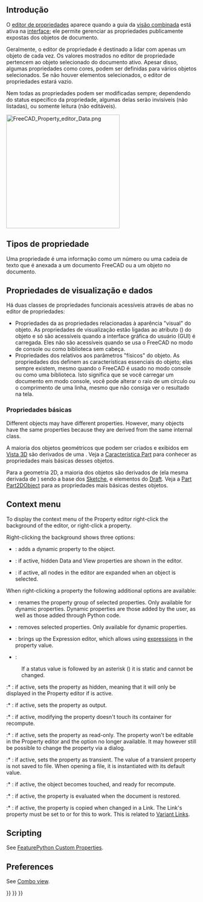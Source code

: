 <languages/>

{{Docnav
|[[Document_structure/pt-br|Estrutura do documento]]
|[[Workbenches/pt-br|Bancadas de trabalho]]
}}

{{TOCright}}

<span id="Introduction"></span>
== Introdução ==

<div class="mw-translate-fuzzy">
O  [[property editor/pt-br|editor de propriedades]] aparece quando a guia {{MenuCommand|Model}} da [[combo_view/pt-br|visão combinada]] está ativa na [[interface/pt-br|interface]]; ele permite gerenciar as propriedades publicamente expostas dos objetos de documento.
</div>

<div class="mw-translate-fuzzy">
Geralmente, o editor de propriedade é destinado a lidar com apenas um objeto de cada vez. Os valores mostrados no editor de propriedade pertencem ao objeto selecionado do documento ativo. Apesar disso, algumas propriedades como cores, podem ser definidas para vários objetos selecionados. Se não houver elementos selecionados, o editor de propriedades estará vazio.
</div>

<div class="mw-translate-fuzzy">
Nem todas as propriedades podem ser modificadas sempre; dependendo do status específico da propriedade, algumas delas serão invisíveis (não listadas), ou somente leitura (não editáveis).
</div>

[[File:FreeCAD_Property_editor_Data.png|300px]]
{{Caption|The Data properties of a [[Part_Box|Part Box]]}}

<span id="Property_types"></span>
==Tipos de propriedade==

<div class="mw-translate-fuzzy">
Uma propriedade é uma informação como um número ou uma cadeia de texto que é anexada a um documento FreeCAD ou a um objeto no documento.
</div>

{{Code|lang=text|code=
App::PropertyAngle
App::PropertyBool
App::PropertyDistance
App::PropertyFloat
App::PropertyInteger
App::PropertyLength
App::PropertyPlacement
App::PropertyString
App::PropertyVector
}}

<span id="View_and_Data_properties"></span>
== Propriedades de visualização e dados ==

<div class="mw-translate-fuzzy">
Há duas classes de propriedades funcionais acessíveis através de abas no editor de propriedades:
*Propriedades da {{MenuCommand|Vista}} as propriedades relacionadas à aparência "visual" do objeto. As propriedades de visualização estão ligadas ao atributo {{Emphasis|ViewProvider}}({{incode|ViewObject}}) do objeto e só são acessíveis quando a interface gráfica do usuário (GUI) é carregada. Eles não são acessíveis quando se usa o FreeCAD no modo de console ou como biblioteca sem cabeça.
*Propriedades dos {{MenuCommand|dados}} relativos aos parâmetros "físicos" do objeto. As propriedades dos {{MenuCommand|dados}}definem as características essenciais do objeto; elas sempre existem, mesmo quando o FreeCAD é usado no modo console ou como uma biblioteca. Isto significa que se você carregar um documento em modo console, você pode alterar o raio de um círculo ou o comprimento de uma linha, mesmo que não consiga ver o resultado na tela.
</div>

<span id="Basic_properties"></span>
<div class="mw-translate-fuzzy">
=== Propriedades básicas ===
</div>

Different objects may have different properties. However, many objects have the same properties because they are derived from the same internal class.

<div class="mw-translate-fuzzy">
A maioria dos objetos geométricos que podem ser criados e exibidos em [[3D view/pt-br|Vista 3D]] são derivados de uma {{incode|Parte::Característica}}. Veja a [[Part Feature/pt-br|Característica Part]] para conhecer as propriedades mais básicas desses objetos.
</div>

<div class="mw-translate-fuzzy">
Para a geometria 2D, a maioria dos objetos são derivados de {{incode|Part::Part2DObject}} (ela mesma derivada de {{incode|Part::Feature}}) sendo a base dos [[Sketch/pt-br|Sketche]], e elementos do  [[Draft Workbench/pt-br|Draft]]. Veja a [[Part Part2DObject/pt-br|Part Part2DObject]] para as propriedades mais básicas destes objetos.
</div>

== Context menu ==

To display the context menu of the Property editor right-click the background of the editor, or right-click a property.

Right-clicking the background shows three options:

* {{MenuCommand|Add property}}: adds a dynamic property to the object.

* {{MenuCommand|Show hidden}}: if active, hidden Data and View properties are shown in the editor.

* {{MenuCommand|Auto expand}}: if active, all nodes in the editor are expanded when an object is selected.

When right-clicking a property the following additional options are available:

* {{MenuCommand|Rename property group}}: renames the property group of selected properties. Only available for dynamic properties. Dynamic properties are those added by the user, as well as those added through Python code.

* {{MenuCommand|Remove property}}: removes selected properties. Only available for dynamic properties.

* {{MenuCommand|Expression...}}: brings up the Expression editor, which allows using [[Expressions|expressions]] in the property value.

* {{MenuCommand|Status}}:

: If a status value is followed by an asterisk ({{MenuCommand|*}}) it is static and cannot be changed.

:* {{MenuCommand|Hidden}}: if active, sets the property as hidden, meaning that it will only be displayed in the Property editor if {{MenuCommand|Show hidden}} is active.

:* {{MenuCommand|Output}}: if active, sets the property as output.

:* {{MenuCommand|NoRecompute}}: if active, modifying the property doesn't touch its container for recompute.

:* {{MenuCommand|ReadOnly}}: if active, sets the property as read-only. The property won't be editable in the Property editor and the {{MenuCommand|Expression...}} option no longer available. It may however still be possible to change the property via a dialog.

:* {{MenuCommand|Transient}}: if active, sets the property as transient. The value of a transient property is not saved to file. When opening a file, it is instantiated with its default value.

:* {{MenuCommand|Touched}}: if active, the object becomes touched, and ready for recompute.

:* {{MenuCommand|EvalOnRestore}}: if active, the property is evaluated when the document is restored.

:* {{MenuCommand|CopyOnChange}}: if active, the property is copied when changed in a Link. The Link's {{PropertyData|Link Copy on Change}} property must be set to {{Value|Tracking}} or {{Value|Enabled}} for this to work. This is related to [https://forum.freecad.org/viewtopic.php?p=738833#p738833 Variant Links].

== Scripting ==

See [[FeaturePython_Custom_Properties|FeaturePython Custom Properties]].

== Preferences ==

See [[Combo_view#Preferences|Combo view]].


{{Docnav
|[[Document_structure/pt-br|Estrutura do documento]]
|[[Workbenches/pt-br|Bancadas de trabalho]]
}}

{{Interface_navi{{#translation:}}}}
{{Std_Base_navi{{#translation:}}}}
{{Userdocnavi{{#translation:}}}}